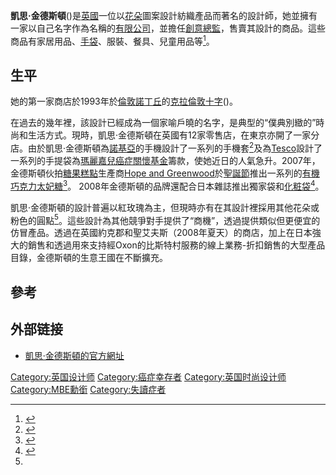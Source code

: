 '''凱思·金德斯頓'''({{lang|en|Cath Kidston}})是[[英國|英國]]一位以[[花朵|花朵]]圖案設計紡織產品而著名的設計師，她並擁有一家以自己名字作為名稱的[[Cath_Kidston_(公司)|有限公司]]，並擔任[[創意總監|創意總監]]，售賣其設計的商品。這些商品有家居用品、[[手袋|手袋]]、服裝、餐具、兒童用品等<ref name="scmp">{{cite journal|url=http://www.scmp.com/portal/site/SCMP/menuitem.2af62ecb329d3d7733492d9253a0a0a0/?vgnextoid=f36576c54dc71210VgnVCM100000360a0a0aRCRD&ss=Specials&s=Home&specName=Style+-+Design+%26+Living+%28June+2009%29|title=Familiar Pattern|journal=STYLE|publisher=[[南華早報|南華早報]]|date=2009-06-05|author=Lucy Jenkins|accessdate=2009-06-15|archive-url=https://web.archive.org/web/20101007225745/http://scmp.com/portal/site/SCMP/menuitem.2af62ecb329d3d7733492d9253a0a0a0/?vgnextoid=f36576c54dc71210VgnVCM100000360a0a0aRCRD&ss=Specials&s=Home&specName=Style+-+Design+%26+Living+%28June+2009%29|archive-date=2010-10-07|dead-url=yes}}</ref>。

==生平==
她的第一家商店於1993年於[[倫敦|倫敦]][[諾丁丘|諾丁丘]]的[[克拉倫敦十字|克拉倫敦十字]]({{lang|en|Clarendon Cross}})。

在過去的幾年裡，該設計已經成為一個家喻戶曉的名字，是典型的“僕典別緻的”時尚和生活方式。現時，凱思·金德斯頓在英國有12家零售店，在東京亦開了一家分店。由於凱思·金德斯頓為[[諾基亞|諾基亞]]的手機設計了一系列的手機套<ref>{{Cite web |url=http://www.nokia.co.uk/cathkidston |title=Nokia：凱思·金德斯頓為諾基亞設計的手機套 |accessdate=2009-06-15 |archive-date=2009-03-03 |archive-url=https://web.archive.org/web/20090303210522/http://www.nokia.co.uk/cathkidston |dead-url=no }}</ref>及為[[Tesco|Tesco]]設計了一系列的手提袋為[[瑪麗嘉兒癌症關懷基金|瑪麗嘉兒癌症關懷基金]]籌款，使她近日的人氣急升。2007年，金德斯頓伙拍[[糖果糕點|糖果糕點]]生產商[http://www.hopeandgreenwood.co.uk/ Hope and Greenwood]{{Wayback|url=http://www.hopeandgreenwood.co.uk/ |date=20090803121636 }}於[[聖誕節|聖誕節]]推出一系列的[[有機食品|有機]][[巧克力|巧克力]][[太妃糖|太妃糖]]<ref>{{cite web|url=http://www.hopeandgreenwood.co.uk/truffles_2/Cath-Kidston-Organic-Truffles/|title=Cath Kidston Organic Truffles : Truffles : Hope & Greenwood|accessdate=2009-06-15|archive-date=2019-02-15|archive-url=https://web.archive.org/web/20190215155900/http://www.hopeandgreenwood.co.uk/truffles_2/Cath-Kidston-Organic-Truffles/|dead-url=no}}</ref>。
2008年金德斯頓的品牌還配合日本雜誌推出獨家袋和[[化粧袋|化粧袋]]<ref>{{cite web|url=http://cathkidstonjapan.blogspot.com|title=Cath Kidston Jp: Review of Cath kidston bags in jp version|accessdate=2009-06-15|archive-date=2013-04-16|archive-url=https://web.archive.org/web/20130416081035/http://cathkidstonjapan.blogspot.com/|dead-url=no}}</ref>。

凱思·金德斯頓的設計普遍以紅玫瑰為主，但現時亦有在其設計裡採用其他花朵或粉色的圓點<ref name="scmp" />。這些設計為其他競爭對手提供了“商機”，透過提供類似但更便宜的仿冒產品。透過在英國約克郡和聖艾夫斯（2008年夏天）的商店，加上在日本強大的銷售和透過用來支持經Oxon的比斯特村服務的線上業務-折扣銷售的大型產品目錄，金德斯頓的生意王國在不斷擴充。

== 參考 ==
{{reflist}}

== 外部链接 ==
* [https://web.archive.org/web/20090602024325/http://www.cathkidston.co.uk/Default.aspx?language=en-GB 凱思·金德斯頓的官方網址]

{{Authority control}}
{{DEFAULTSORT:Kidston, Cath}}
[[Category:英国设计师|Category:英国设计师]]
[[Category:癌症幸存者|Category:癌症幸存者]]
[[Category:英国时尚设计师|Category:英国时尚设计师]]
[[Category:MBE勳銜|Category:MBE勳銜]]
[[Category:失讀症者|Category:失讀症者]]